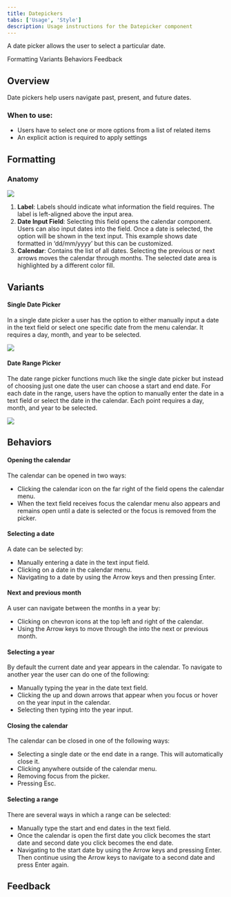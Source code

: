 ```yaml
---
title: Datepickers
tabs: ['Usage', 'Style']
description: Usage instructions for the Datepicker component
---
```


<PageDescription>

A date picker allows the user to select a particular date.

</PageDescription>

<AnchorLinks>

<AnchorLink>Formatting</AnchorLink>
<AnchorLink>Variants</AnchorLink>
<AnchorLink>Behaviors</AnchorLink>
<AnchorLink>Feedback</AnchorLink>

</AnchorLinks>

## Overview

Date pickers help users navigate past, present, and future dates.

### When to use:

- Users have to select one or more options from a list of related items
- An explicit action is required to apply settings

## Formatting

### Anatomy

<Row>
<Column colLg={10}>

<img src="https://res.cloudinary.com/dgcfg5cwe/image/upload/v1644375244/datepicker-anatomy_wv4sij.svg"></img>

</Column>
</Row>


1. **Label**: Labels should indicate what information the field requires. The label is left-aligned above the input area.
2. **Date Input Field**: Selecting this field opens the calendar component. Users can also input dates into the field. Once a date is selected, the option will be shown in the text input. This example shows date formatted in ‘dd/mm/yyyy’ but this can be customized.
3. **Calendar**: Contains the list of all dates. Selecting the previous or next arrows moves the calendar through months. The selected date area is highlighted by a different color fill.

## Variants

#### Single Date Picker

In a single date picker a user has the option to either manually input a date in the text field or select one specific date from the menu calendar. It requires a day, month, and year to be selected.

<Row>
<Column colLg={8}>

<img src="https://res.cloudinary.com/dgcfg5cwe/image/upload/v1644375966/datepicker-default_ntugfs.svg" class="center"></img>

</Column>
</Row>

#### Date Range Picker

The date range picker functions much like the single date picker but instead of choosing just one date the user can choose a start and end date. For each date in the range, users have the option to manually enter the date in a text field or select the date in the calendar. Each point requires a day, month, and year to be selected.

<Row>
<Column colLg={8} style="padding-right: 0px;">

<img src="https://res.cloudinary.com/dgcfg5cwe/image/upload/v1644375966/datepicker-customrange_s5jfuz.svg" class="center"></img>

</Column>
</Row>

## Behaviors

#### Opening the calendar

The calendar can be opened in two ways:

- Clicking the calendar icon on the far right of the field opens the calendar menu.
- When the text field receives focus the calendar menu also appears and remains open until a date is selected or the focus is removed from the picker.

#### Selecting a date 

A date can be selected by:

- Manually entering a date in the text input field.
- Clicking on a date in the calendar menu.
- Navigating to a date by using the Arrow keys and then pressing Enter.

#### Next and previous month

A user can navigate between the months in a year by:

- Clicking on chevron icons at the top left and right of the calendar.
- Using the Arrow keys to move through the into the next or previous month.

#### Selecting a year

By default the current date and year appears in the calendar. To navigate to another year the user can do one of the following:

- Manually typing the year in the date text field.
- Clicking the up and down arrows that appear when you focus or hover on the year input in the calendar.
- Selecting then typing into the year input.

#### Closing the calendar

The calendar can be closed in one of the following ways:

- Selecting a single date or the end date in a range. This will automatically close it.
- Clicking anywhere outside of the calendar menu.
- Removing focus from the picker.
- Pressing Esc.

#### Selecting a range

There are several ways in which a range can be selected:

- Manually type the start and end dates in the text field.
- Once the calendar is open the first date you click becomes the start date and second date you click becomes the end date.
- Navigating to the start date by using the Arrow keys and pressing Enter. Then continue using the Arrow keys to navigate to a second date and press Enter again.

## Feedback

<FeedbackOverview />